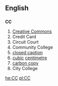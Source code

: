 ==English==
==={{initialism}}===
'''CC'''

# [[Creative Commons]]
# Credit Card
# Circuit Court
# Community College
# [[closed caption]]
# [[cubic]] [[centimetre]]
# [[carbon copy]]
# City College

[[he:CC]]
[[pl:CC]]